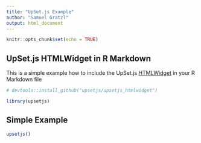 ```yaml
---
title: "UpSet.js Example"
author: "Samuel Gratzl"
output: html_document
---
```


```r
knitr::opts_chunk$set(echo = TRUE)
```

## UpSet.js HTMLWidget in R Markdown

This is a simple example how to include the UpSet.js [HTMLWidget](http://www.htmlwidgets.org/) in your R Markdown file

```r
# devtools::install_github("upsetjs/upsetjs_htmlwidget")

library(upsetjs)
```

## Simple Example

```r
upsetjs()
```

